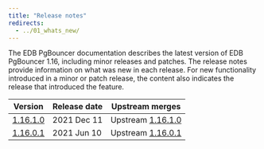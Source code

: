 ```yaml
---
title: "Release notes"
redirects:
  - ../01_whats_new/
---
```


The EDB PgBouncer documentation describes the latest version of EDB PgBouncer 1.16, including minor releases and patches. The release notes provide information on what was new in each release. For new functionality introduced in a minor or patch release, the content also indicates the release that introduced the feature.

| Version                        | Release date | Upstream merges                                                                   | 
| ------------------------------ | ------------ | --------------------------------------------------------------------------------- | 
| [1.16.1.0](09_11610_rel_notes) | 2021 Dec 11  | Upstream [1.16.1.0](https://www.pgbouncer.org/changelog.html#pgbouncer-116x)      | 
| [1.16.0.1](10_11601_rel_notes) | 2021 Jun 10  | Upstream [1.16.0.1](https://www.pgbouncer.org/changelog.html#pgbouncer-116x)        | 

